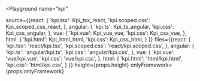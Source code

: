 

<Playground
  name="kpi"
  
  source={{react: {
             'kpi.tsx': Kpi_tsx_react,
             'kpi.scoped.css': Kpi_scoped_css_react,
           },
           angular: {
             'kpi.ts': Kpi_ts_angular,
             'kpi.css': Kpi_css_angular,
           },
           vue: {
             'kpi.vue': Kpi_vue_vue,
             'kpi.css': Kpi_css_vue,
           },
           html: {
             'kpi.html': Kpi_html_html,
             'kpi.css': Kpi_css_html,
           }
}}
  files={{react: {
            'kpi.tsx': 'react/kpi.tsx',
            'kpi.scoped.css': 'react/kpi.scoped.css',
          },
          angular: {
            'kpi.ts': 'angular/kpi.ts',
            'kpi.css': 'angular/kpi.css',
          },
          vue: {
            'kpi.vue': 'vue/kpi.vue',
            'kpi.css': 'vue/kpi.css',
          },
          html: {
            'kpi.html': 'html/kpi.html',
            'kpi.css': 'html/kpi.css',
          }
}}
  height={props.height}
  onlyFramework={props.onlyFramework}
></Playground>
